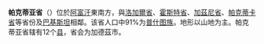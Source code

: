 {{Infobox settlement
| name = 帕克蒂亞省
| native_name = پکتیا
| native_name_lang = ps
| settlement_type = [[阿富汗行政區劃|省]]
| image_skyline = Gardez paktya.jpg
| image_alt =
| image_caption = 帕克蒂亞省省會[[加德茲|加德茲]][[防御工事|堡壘]]空照圖
| image_flag = 
| flag_alt =
| image_seal = 
| seal_alt =
| image_shield = 
| shield_alt =
| nickname =
| motto =
| image_map = Paktia in Afghanistan.svg
| map_alt =
| map_caption = 帕克蒂亞省在阿富汗的位置
| pushpin_map =
| pushpin_label_position =
| pushpin_map_alt =
| pushpin_map_caption =
| coordinates = {{coord|33.6|69.5|type:adm1st_region:AF|display=inline,title}}
| coor_pinpoint = 省會
| coordinates_footnotes =
| subdivision_type = 國家
| subdivision_name = {{flag|Afghanistan|Taliban}}
| established_title =
| established_date = 
| founder =
| seat_type = 省會
| seat = [[加德茲|加德茲]]
| seat1_type = 最大城市
| seat1 = {{link-en|祖爾馬特|Zurmat}}
| government_footnotes =
| leader_party =
| leader_title = {{link-en|帕克蒂亞省長列表|List of governors of Paktia|省長}}
| leader_name = Shamim Katawazai 
| leader_title1 =  
| leader_name1 = 
| unit_pref = 公制
| area_footnotes =
| area_total_km2 = 6432
| area_land_km2 =
| area_water_km2 =
| area_water_percent =
| area_note = 
| elevation_footnotes =
| elevation_m =
| population_footnotes =<ref name=cso/>
| population_total = 551987
| population_as_of = 2015
| population_density_km2 = auto
| population_demonym = 
| population_note = 
| blank_name_sec1 = {{link-en|阿富汗語言|Languages of Afghanistan|主要語言}}
| blank_info_sec1 =  [[普什圖語|普什圖語]]
| timezone1 = UTC+4:30
| utc_offset1 = 
| timezone1_DST =
| utc_offset1_DST =
| postal_code_type =
| postal_code =
| area_code_type =
| area_code = 
| iso_code = AF-PIA
| website = 
| footnotes = 
}}

'''帕克蒂亚省'''（{{lang-fa|د پکتيکا ولايت}}）位於[[阿富汗|阿富汗]]東南方，與[[洛加爾省|洛加爾省]]、[[霍斯特省|霍斯特省]]、[[加茲尼省|加茲尼省]]、[[帕克蒂卡省|帕克蒂卡省]]等省份及[[巴基斯坦|巴基斯坦]]相鄰。该省人口中91%为[[普什图族|普什图族]]。地形以山地为主。帕克蒂亚省辖有12个[[县|县]]，省会为加德茲市。


{{Afghanistan}}
{{Afghanistan-stub}}
